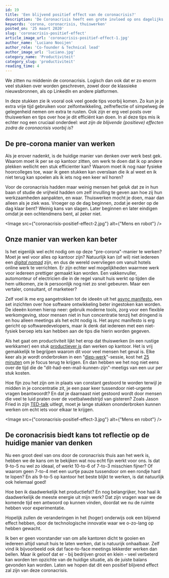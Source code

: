 ```yaml
---
id: 19
title: 'Een blijvend positief effect van de coronacrisis?'
description: 'De Coronacrisis heeft een grote invloed op ons dagelijks leven. Maar deze crisis brengt ook een frisse wind in het manier waarop we ze verrichten. Wat zijn de blijvende (positieve) effecten zodra de coronacrisis voorbij is?'
keywords: 'corona, coronacrisis, thuiswerken'
posted_on: '25 maart 2020'
slug: 'coronacrisis-positief-effect'
article_image_url: 'coronacrisis-positief-effect-1.jpg'
author_name: 'Luciano Nooijen'
author_role: 'Co-founder & Technical lead'
author_image_url: 'luciano.jpg'
category_name: 'Productiviteit'
category_slug: 'productiviteit'
reading_time: 4
---
```



We zitten nu middenin de coronacrisis. Logisch dan ook dat er zo enorm veel stukken over worden geschreven, zowel door de klassieke nieuwsbronnen, als op LinkedIn en andere platformen.

In deze stukken zie ik vooral ook veel goede tips voorbij komen. Zo kun je je extra vrije tijd gebruiken voor zelfontwikkeling, zelfreflectie of simpelweg de gelegenheid nemen om extra te rusten. Ook zijn er erg veel posts over thuiswerken en tips over hoe je dit efficiënt kan doen. In al deze tips mis ik echter nog een cruciaal onderdeel: _wat zijn de blijvende (positieve) effecten zodra de coronacrisis voorbij is_?

## De pre-corona manier van werken

Als je erover nadenkt, is de huidige manier van denken over werk best gek. Waarom moet ik per se op kantoor zitten, om werk te doen dat ik op andere plekken wellicht een stuk efficienter kan? Waarom moet ik nog naar fysieke hoorcolleges toe, waar ik geen stukken kan overslaan die ik al weet en ik niet terug kan spoelen als ik iets nog een keer wil horen?

Voor de coronacrisis hadden maar weinig mensen het geluk dat ze in hun baan of studie de vrijheid hadden om zelf invulling te geven aan hoe zij hun werkzaamheden aanpakten, en waar. Thuiswerken mocht je doen, maar dan alleen als je ziek was. Vroeger op de dag beginnen, zodat je eerder op de dag klaar bent? Weinig kans van slagen. Later beginnen en later eindigen omdat je een ochtendmens bent, al zeker niet.


<Image src={"coronacrisis-positief-effect-2.jpg"} alt={"Mens en robot"} />


## Onze manier van werken kan beter

Is het eigenlijk wel echt nodig om op deze "pre-corona"-manier te werken? Moet je wel voor alles op kantoor zijn? Natuurlijk kan (of wil) niet iedereen een _[digital nomad](https://nl.wikipedia.org/wiki/Digitale_nomade)_  zijn, en dus de wereld overvliegen om vanuit hotels online werk te verrichten. Er zijn echter wel mogelijkheden waarmee werk voor iedereen prettiger gemaakt kan worden. Een vakkenvuller, automonteur of electricien die in de regel vanuit huis werkt op tijden die hem uitkomen, zie ik persoonlijk nog niet zo snel gebeuren. Maar een vertaler, consultant, of marketeer?

Zelf voel ik me erg aangetrokken tot de ideeën uit het [async manifesto](http://asyncmanifesto.org/), een set inzichten over hoe software ontwikkeling beter ingestoken kan worden. De ideeën komen hierop neer: gebruik moderne tools, zorg voor een flexible werkomgeving, stoor mensen niet in hun concentratie tenzij het dringend is en hou alleen meetings als het echt nodig is. Het async manifesto is erg gericht op softwaredevelopers, maar ik denk dat iedereen met een niet-fysiek beroep iets kan hebben aan de tips die hierin worden gegeven.

Als het gaat om productiviteit lijkt het erop dat thuiswerken (in een rustige werkkamer) een stuk [productiever is](https://www.inc.com/marcel-schwantes/new-study-reveals-why-working-from-home-makes-workers-more-productive.html) dan werken op kantoor. Het is vrij gemakkelijk te begrijpen waarom dit voor veel mensen het geval is. Elke keer als je wordt onderbroken in een "[diep-werk](https://www.nrc.nl/nieuws/2016/03/30/de-superkracht-van-de-21ste-eeuw-1603307-a382406)"-sessie, kost het [25 minuten](http://blog.idonethis.com/distractions-at-work/) om je focus terug te krijgen. En dan hebben we het nog niet eens over de tijd die de "dit-had-een-mail-kunnen-zijn"-meetigs van een uur per stuk kosten.

Hoe fijn zou het zijn om in plaats van constant gestoord te worden terwijl je midden in je concentratie zit, je een paar keer tussendoor niet-urgente vragen beantwoordt? En dat je daarnaast niet gestoord wordt door mensen die veel te luid praten over de voetbalwedstrijd van gisteren? Zoals Jason Fried in zijn [TED-talk](https://www.ted.com/talks/jason_fried_why_work_doesn_t_happen_at_work) uitlegt, moet je lange stukken ononderbroken kunnen werken om echt iets voor elkaar te krijgen.

<Image src={"coronacrisis-positief-effect-3.jpg"} alt={"Mens en robot"} />

## De coronacrisis biedt kans tot reflectie op de huidige manier van denken

Nu een groot deel van ons door de coronacrisis thuis aan het werk is, hebben we de kans om te bekijken wat nou echt fijn werkt voor ons. Is dat 9-to-5 nu wel zo ideaal, of werkt 10-to-6 of 7-to-3 misschien fijner? Of waarom geen 7-to-4 met een uurtje pauze tussendoor om een rondje hard te lopen? En als 9-to-5 op kantoor het beste blijkt te werken, is dat natuurlijk ook helemaal goed!

Hoe ben ik daadwerkelijk het productiefst? En nog belangrijker, hoe haal ik daadwerkelijk de meeste energie uit mijn werk? Dat zijn vragen waar we de komende tijd een antwoord op kunnen vinden, doordat we nu de ruimte hebben voor experimentatie.

Hopelijk zullen de veranderingen in het (hoger) onderwijs ook een blijvend effect hebben, door de technologische innovatie waar we o-zo-lang op hebben gewacht.

Ik ben er geen voorstander van om alle kantoren dicht te gooien en iedereen altijd vanuit huis te laten werken, dat is natuurijk onhaalbaar. Zelf vind ik bijvoorbeeld ook dat face-to-face meetings lekkerder werken dan bellen. Maar ik geloof dat er - bij bedrijven groot en klein - veel verbeterd kan worden ten opzichte van de huidige situatie, als de juiste balans gevonden kan worden. Laten we hopen dat dit een positief blijvend effect zal zijn van deze coronacrisis.
